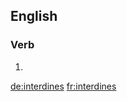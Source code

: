 ==English==

===Verb===
{{head|en|verb form}}

# {{en-third-person singular of|interdine}}

[[de:interdines]]
[[fr:interdines]]